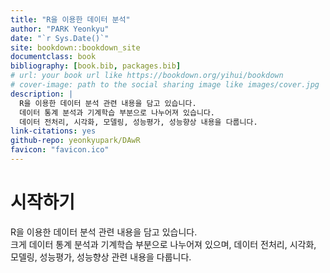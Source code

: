 ```yaml
--- 
title: "R을 이용한 데이터 분석"
author: "PARK Yeonkyu"
date: "`r Sys.Date()`"
site: bookdown::bookdown_site
documentclass: book
bibliography: [book.bib, packages.bib]
# url: your book url like https://bookdown.org/yihui/bookdown
# cover-image: path to the social sharing image like images/cover.jpg
description: |
  R을 이용한 데이터 분석 관련 내용을 담고 있습니다.
  데이터 통계 분석과 기계학습 부분으로 나누어져 있습니다.
  데이터 전처리, 시각화, 모델링, 성능평가, 성능향상 내용을 다룹니다.
link-citations: yes
github-repo: yeonkyupark/DAwR
favicon: "favicon.ico"
---
```


# 시작하기 {-}

R을 이용한 데이터 분석 관련 내용을 담고 있습니다.  
크게 데이터 통계 분석과 기계학습 부분으로 나누어져 있으며, 데이터 전처리, 시각화, 모델링, 성능평가, 성능향상 관련 내용을 다룹니다.  
